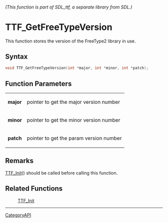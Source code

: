 ====== (This function is part of SDL_ttf, a separate library from SDL.) ======
= TTF_GetFreeTypeVersion =

This function stores the version of the FreeType2 library in use.

== Syntax ==

<syntaxhighlight lang='c'>
void TTF_GetFreeTypeVersion(int *major, int *minor, int *patch);
</syntaxhighlight>

== Function Parameters ==

{|
|'''major'''
|pointer to get the major version number
|-
|'''minor'''
|pointer to get the minor version number
|-
|'''patch'''
|pointer to get the param version number
|}

== Remarks ==

[[TTF_Init]]() should be called before calling this function.

== Related Functions ==

:[[TTF_Init]]

----
[[CategoryAPI]]


